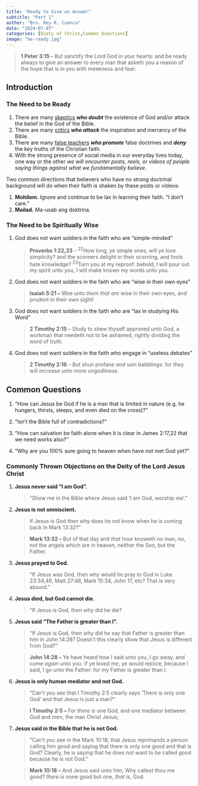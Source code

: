 ```yaml
---
title: "Ready to Give an Answer"
subtitle: "Part 1"
author: "Bro. Rey R. Cuenca"
date: "2024-07-07"
categories: [Diety of Christ,Common Questions]
image: "be-ready.jpg"
---
```


> **1 Peter 3:15 -** But sanctify the Lord God in your hearts: and be ready always to give an answer to every man that asketh you a reason of the hope that is in you with meekness and fear:

## Introduction

### The Need to be Ready

1.  There are many [skeptics]{.underline} ***who doubt*** the existence of God and/or attack the belief in the God of the Bible.
2.  There are many [critics]{.underline} ***who attack*** the inspiration and inerrancy of the Bible.
3.  There are many [false teachers]{.underline} ***who promote*** false doctrines and ***deny*** the key truths of the Christian faith.
4.  With the strong presence of social media in our everyday lives today, one way or the other *we will encounter posts, reels, or videos of people saying things against what we fundamentally believe.* 

Two common directions that believers who have no strong doctrinal background will do when their faith is shaken by these posts or videos:

1.  **Mohilom.** Ignore and continue to be lax in learning their faith. “I don’t care.”
2.  **Mailad.** Ma-usab ang doktrina.

### **The Need to be Spiritually Wise**

1.  God does not want soldiers in the faith who are “simple-minded”

    > **Proverbs 1:22,23** – ^22^How long, ye simple ones, will ye love simplicity? and the scorners delight in their scorning, and fools hate knowledge? ^23^Turn you at my reproof: behold, I will pour out my spirit unto you, I will make known my words unto you.

2.  God does not want soldiers in the faith who are “wise in their own eyes”

    > **Isaiah 5:21 –** Woe unto *them that are* wise in their own eyes, and prudent in their own sight!

3.  God does not want soldiers in the faith who are “lax in studying His Word”

    > **2 Timothy 2:15** – Study to shew thyself approved unto God, a workman that needeth not to be ashamed, rightly dividing the word of truth.

4.  God does not want soldiers in the faith who engage in “useless debates”

    > **2 Timothy 2:16** – But shun profane *and* vain babblings: for they will increase unto more ungodliness.

## Common Questions

1.  “How can Jesus be God if he is a man that is limited in nature (e.g. he hungers, thirsts, sleeps, and even died on the cross)?”

2.  “Isn't the Bible full of contradictions?”

3.  “How can salvation be faith alone when it is clear in James 2:17,22 that we need works also?”

4.  “Why are you 100% sure going to heaven when have not met God yet?”

### **Commonly Thrown Objections on the Deity of the Lord Jesus Christ**

1.  **Jesus never said “I am God”.**

    > “Show me in the Bible where Jesus said ‘I am God, worship me’.”

2.  **Jesus is not omniscient.**

    > If Jesus is God then why does he not know when he is coming back in Mark 13:32?”

    > **Mark 13:32 –** But of that day and *that* hour knoweth no man, no, not the angels which are in heaven, neither the Son, but the Father.

3.  **Jesus prayed to God.**

    > “If Jesus was God, then why would he pray to God in Luke 23:34,46, Matt.27:46, Mark 15:34, John 17, etc? That is very absurd.” 

4.  **Jesus died, but God cannot die.**

    > “If Jesus is God, then why did he die?

5.  **Jesus said “The Father is greater than I”.**

    > “If Jesus is God, then why did he say that Father is greater than him in John 14:28? Doesn’t this clearly show that Jesus is different from God?”

    > **John 14:28 –** Ye have heard how I said unto you, I go away, and come *again* unto you. If ye loved me, ye would rejoice, because I said, I go unto the Father: for my Father is greater than I.

6.  **Jesus is only human mediator and not God.**

    > “Can’t you see that I Timothy 2:5 clearly says ‘There is only one God’ and that Jesus is just a man?”

    > **I Timothy 2:5 –** For *there is* one God, and one mediator between God and men, the man Christ Jesus;

7.  **Jesus said in the Bible that he is not God.**

    > “Can’t you see in the Mark 10:18, that Jesus reprimands a person calling him good and saying that there is only one good and that is God? Clearly, he is saying that he does not want to be called good because he is not God.”

    > **Mark 10:18 –** And Jesus said unto him, Why callest thou me good? *there is* none good but one, *that is*, God.
